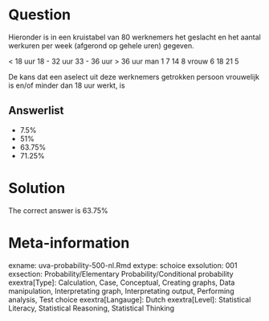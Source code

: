 Question
========

Hieronder is in een kruistabel van 80 werknemers het geslacht en het aantal werkuren per week (afgerond op gehele uren) gegeven.

< 18 uur 18 - 32 uur 33 - 36 uur > 36 uur
man 1 7 14 8
vrouw 6 18 21 5

De kans dat een aselect uit deze werknemers getrokken persoon vrouwelijk is en/of minder dan 18 uur werkt, is 

Answerlist
----------
* 7.5%
* 51%
* 63.75%
* 71.25%

Solution
========

The correct answer is  63.75% 

Meta-information
================
exname: uva-probability-500-nl.Rmd 
extype: schoice 
exsolution: 001 
exsection: Probability/Elementary Probability/Conditional probability
exextra[Type]: Calculation, Case, Conceptual, Creating graphs, Data manipulation, Interpretating graph, Interpretating output, Performing analysis, Test choice 
exextra[Langauge]: Dutch 
exextra[Level]: Statistical Literacy, Statistical Reasoning, Statistical Thinking 

